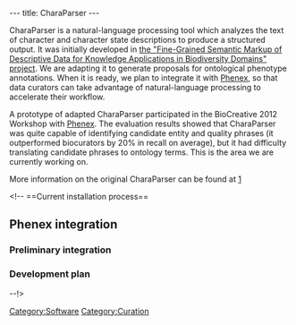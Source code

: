 ---
title: CharaParser
---

CharaParser is a natural-language processing tool which analyzes the text of character and character state descriptions to produce a structured output. It was initially developed in [http://sites.google.com/site/biosemanticsproject/ the "Fine-Grained Semantic Markup of Descriptive Data for Knowledge Applications in Biodiversity Domains" project]. We are adapting it to generate proposals for ontological phenotype annotations. When it is ready, we plan to integrate it with [[Phenex]], so that data curators can take advantage of natural-language processing to accelerate their workflow.


A prototype of adapted CharaParser participated in the BioCreative 2012 Workshop with [[Phenex]]. The evaluation results showed that CharaParser was quite capable of identifying candidate entity and quality phrases (it outperformed biocurators by 20% in recall on average), but it had difficulty translating candidate phrases to ontology terms. This is the area we are currently working on.


More information on the original CharaParser can be found at [http://sites.google.com/site/biosemanticsproject/project-source-code]


<!-- ==Current installation process==

==Phenex integration==
===Preliminary integration===
===Development plan===
--!>

[[Category:Software]]
[[Category:Curation]]